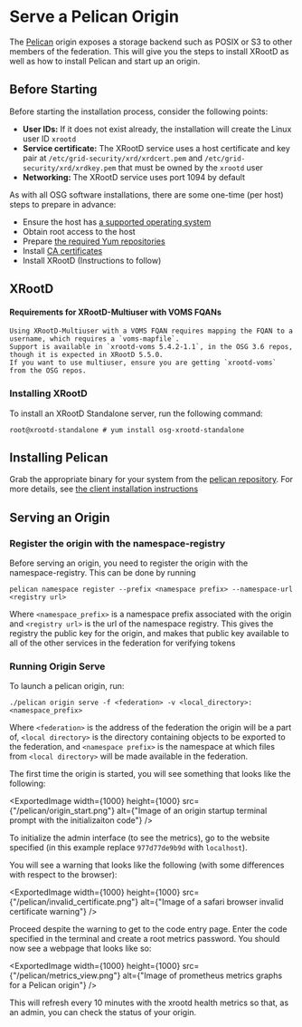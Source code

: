 
# Serve a Pelican Origin

The [Pelican](http://pelicanplatform.org/) origin exposes a storage backend such as POSIX or S3 to other members of the federation. This will give you the steps to install XRootD as well as how to install Pelican and start up an origin.

## Before Starting


Before starting the installation process, consider the following points:

-   **User IDs:** If it does not exist already, the installation will create the Linux user ID `xrootd`
-   **Service certificate:** The XRootD service uses a host certificate and key pair at
    `/etc/grid-security/xrd/xrdcert.pem` and `/etc/grid-security/xrd/xrdkey.pem` that must be owned by the `xrootd` user
-   **Networking:** The XRootD service uses port 1094 by default

As with all OSG software installations, there are some one-time (per host) steps to prepare in advance:

-   Ensure the host has [a supported operating system](https://osg-htc.org/docs/release/supported_platforms/)
-   Obtain root access to the host
-   Prepare [the required Yum repositories](https://osg-htc.org/docs/common/yum/)
-   Install [CA certificates](https://osg-htc.org/docs/common/ca/)
-   Install XRootD (Instructions to follow)

## XRootD

#### Requirements for XRootD-Multiuser with VOMS FQANs

    Using XRootD-Multiuser with a VOMS FQAN requires mapping the FQAN to a username, which requires a `voms-mapfile`.
    Support is available in `xrootd-voms 5.4.2-1.1`, in the OSG 3.6 repos, though it is expected in XRootD 5.5.0.
    If you want to use multiuser, ensure you are getting `xrootd-voms` from the OSG repos.


### Installing XRootD

To install an XRootD Standalone server, run the following command:

```console
root@xrootd-standalone # yum install osg-xrootd-standalone
```

## Installing Pelican


Grab the appropriate binary for your system from the [pelican repository](https://github.com/PelicanPlatform/pelican/releases). For more details, see [the client installation instructions](/install.mdx)

## Serving an Origin

### Register the origin with the namespace-registry

Before serving an origin, you need to register the origin with the namespace-registry. This can be done by running

```pelican namespace register --prefix <namespace prefix> --namespace-url <registry url>```

Where `<namespace_prefix>` is a namespace prefix associated with the origin and `<registry url>` is the url of the namespace registry. This gives the registry the public key for the origin, and makes that public key available to all of the other services in the federation for verifying tokens


### Running Origin Serve

To launch a pelican origin, run:

```./pelican origin serve -f <federation> -v <local_directory>:<namespace_prefix>```

Where `<federation>` is the address of the federation the origin will be a part of, `<local directory>` is the directory containing objects to be exported to the federation, and `<namespace prefix>` is the namespace at which files from `<local directory>` will be made available in the federation.

The first time the origin is started, you will see something that looks like the following:


<ExportedImage width={1000} height={1000} src={"/pelican/origin_start.png"} alt={"Image of an origin startup terminal prompt with the initializaiton code"} />

To initialize the admin interface (to see the metrics), go to the website specified (in this example replace `977d77de9b9d` with `localhost`).

You will see a warning that looks like the following (with some differences with respect to the browser):

<ExportedImage width={1000} height={1000} src={"/pelican/invalid_certificate.png"} alt={"Image of a safari browser invalid certificate warning"} />

Proceed despite the warning to get to the code entry page. Enter the code specified in the terminal and create a root metrics password. You should now see a webpage that looks like so:

<ExportedImage width={1000} height={1000} src={"/pelican/metrics_view.png"} alt={"Image of prometheus metrics graphs for a Pelican origin"} />

This will refresh every 10 minutes with the xrootd health metrics so that, as an admin, you can check the status of your origin.
